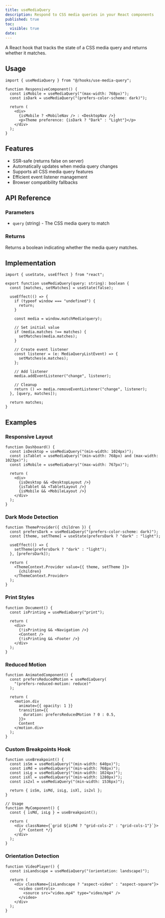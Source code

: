 ```yaml
---
title: useMediaQuery
description: Respond to CSS media queries in your React components
published: true
toc:
  visible: true
date:
---
```


A React hook that tracks the state of a CSS media query and returns whether it matches.

## Usage

```tsx
import { useMediaQuery } from "@/hooks/use-media-query";

function ResponsiveComponent() {
  const isMobile = useMediaQuery("(max-width: 768px)");
  const isDark = useMediaQuery("(prefers-color-scheme: dark)");

  return (
    <div>
      {isMobile ? <MobileNav /> : <DesktopNav />}
      <p>Theme preference: {isDark ? "Dark" : "Light"}</p>
    </div>
  );
}
```

## Features

- SSR-safe (returns false on server)
- Automatically updates when media query changes
- Supports all CSS media query features
- Efficient event listener management
- Browser compatibility fallbacks

## API Reference

### Parameters

- `query` (string) - The CSS media query to match

### Returns

Returns a boolean indicating whether the media query matches.

## Implementation

```tsx
import { useState, useEffect } from "react";

export function useMediaQuery(query: string): boolean {
  const [matches, setMatches] = useState(false);

  useEffect(() => {
    if (typeof window === "undefined") {
      return;
    }

    const media = window.matchMedia(query);

    // Set initial value
    if (media.matches !== matches) {
      setMatches(media.matches);
    }

    // Create event listener
    const listener = (e: MediaQueryListEvent) => {
      setMatches(e.matches);
    };

    // Add listener
    media.addEventListener("change", listener);

    // Cleanup
    return () => media.removeEventListener("change", listener);
  }, [query, matches]);

  return matches;
}
```

## Examples

### Responsive Layout

```tsx
function Dashboard() {
  const isDesktop = useMediaQuery("(min-width: 1024px)");
  const isTablet = useMediaQuery("(min-width: 768px) and (max-width: 1023px)");
  const isMobile = useMediaQuery("(max-width: 767px)");

  return (
    <div>
      {isDesktop && <DesktopLayout />}
      {isTablet && <TabletLayout />}
      {isMobile && <MobileLayout />}
    </div>
  );
}
```

### Dark Mode Detection

```tsx
function ThemeProvider({ children }) {
  const prefersDark = useMediaQuery("(prefers-color-scheme: dark)");
  const [theme, setTheme] = useState(prefersDark ? "dark" : "light");

  useEffect(() => {
    setTheme(prefersDark ? "dark" : "light");
  }, [prefersDark]);

  return (
    <ThemeContext.Provider value={{ theme, setTheme }}>
      {children}
    </ThemeContext.Provider>
  );
}
```

### Print Styles

```tsx
function Document() {
  const isPrinting = useMediaQuery("print");

  return (
    <div>
      {!isPrinting && <Navigation />}
      <Content />
      {!isPrinting && <Footer />}
    </div>
  );
}
```

### Reduced Motion

```tsx
function AnimatedComponent() {
  const prefersReducedMotion = useMediaQuery(
    "(prefers-reduced-motion: reduce)"
  );

  return (
    <motion.div
      animate={{ opacity: 1 }}
      transition={{
        duration: prefersReducedMotion ? 0 : 0.5,
      }}>
      Content
    </motion.div>
  );
}
```

### Custom Breakpoints Hook

```tsx
function useBreakpoint() {
  const isSm = useMediaQuery("(min-width: 640px)");
  const isMd = useMediaQuery("(min-width: 768px)");
  const isLg = useMediaQuery("(min-width: 1024px)");
  const isXl = useMediaQuery("(min-width: 1280px)");
  const is2xl = useMediaQuery("(min-width: 1536px)");

  return { isSm, isMd, isLg, isXl, is2xl };
}

// Usage
function MyComponent() {
  const { isMd, isLg } = useBreakpoint();

  return (
    <div className={`grid ${isMd ? "grid-cols-2" : "grid-cols-1"}`}>
      {/* Content */}
    </div>
  );
}
```

### Orientation Detection

```tsx
function VideoPlayer() {
  const isLandscape = useMediaQuery("(orientation: landscape)");

  return (
    <div className={isLandscape ? "aspect-video" : "aspect-square"}>
      <video controls>
        <source src="video.mp4" type="video/mp4" />
      </video>
    </div>
  );
}
```
